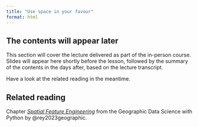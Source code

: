 ```yaml
---
title: "Use space in your favour"
format: html
---
```

<!--
- Feature engineering intro
- Non-spatial feature eng
- Map matching
- Map synthesis -->

::: {.callout-note appearance="simple"}

## The contents will appear later

This section will cover the lecture delivered as part of the in-person course. Slides will appear here shortly before the lesson, followed by the summary of the contents in the days after, based on the lecture transcript.

Have a look at the related reading in the meantime.

:::

::: {.callout-tip}
## Related reading

Chapter [_Spatial Feature Engineering_](https://geographicdata.science/book/notebooks/12_feature_engineering.html) from the Geographic Data Science with Python by @rey2023geographic.
:::